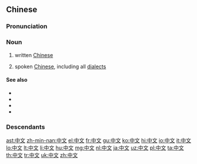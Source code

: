 ==Chinese==
{{zh-forms}}
{{wikipedia|lang=zh}}

===Pronunciation===
{{zh-pron
|m=zhōngwén
|ma=zh-zhōngwén.ogg
|mn=Tiong-bûn
|c=zung1 man4,zung1 man4-2
|h=pfs=Chûng-vùn
|w=1tson ven
|cat=n
}}

===Noun===
{{zh-noun}}

# written [[Chinese]]
#: {{zh-usex|以 中文 書寫 的 文章|an article written in '''Chinese'''}}
# spoken [[Chinese]], including all [[dialect]]s
#: {{zh-usex|你 說 中文 嗎？|Do you speak '''Chinese'''?}}
#: {{zh-usex|中文 授課|to teach in '''Chinese'''}}

====See also====
* {{zh-l|國語|guóyǔ}}
* {{zh-l|漢語|hànyǔ}}
* {{zh-l|普通話|pǔtōnghuà}}
* {{zh-l|廣東話|guǎngdōnghuà}}

===Descendants===
{{Sinoxenic-word|中文|ちゅうぶん|중문|Trung văn}}

{{zh-cat|Beginning|Languages}}

[[ast:中文]]
[[zh-min-nan:中文]]
[[el:中文]]
[[fr:中文]]
[[gu:中文]]
[[ko:中文]]
[[hi:中文]]
[[io:中文]]
[[it:中文]]
[[lo:中文]]
[[lt:中文]]
[[li:中文]]
[[hu:中文]]
[[mg:中文]]
[[nl:中文]]
[[ja:中文]]
[[uz:中文]]
[[pl:中文]]
[[ta:中文]]
[[th:中文]]
[[tr:中文]]
[[uk:中文]]
[[zh:中文]]
